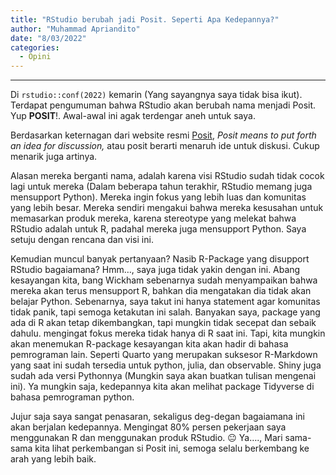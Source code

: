 ```yaml
---
title: "RStudio berubah jadi Posit. Seperti Apa Kedepannya?"
author: "Muhammad Apriandito"
date: "8/03/2022"
categories:
  - Opini
---
```


------------------------------------------------------------------------

Di `rstudio::conf(2022)` kemarin (Yang sayangnya saya tidak bisa ikut). Terdapat pengumuman bahwa RStudio akan berubah nama menjadi Posit. Yup **POSIT**!. Awal-awal ini agak terdengar aneh untuk saya.

Berdasarkan keternagan dari website resmi [Posit](https://posit.co/), *Posit means to put forth an idea for discussion,* atau posit berarti menaruh ide untuk diskusi. Cukup menarik juga artinya.

Alasan mereka berganti nama, adalah karena visi RStudio sudah tidak cocok lagi untuk mereka (Dalam beberapa tahun terakhir, RStudio memang juga mensupport Python). Mereka ingin fokus yang lebih luas dan komunitas yang lebih besar. Mereka sendiri mengakui bahwa mereka kesusahan untuk memasarkan produk mereka, karena stereotype yang melekat bahwa RStudio adalah untuk R, padahal mereka juga mensupport Python. Saya setuju dengan rencana dan visi ini.

Kemudian muncul banyak pertanyaan? Nasib R-Package yang disupport RStudio bagaiamana? Hmm..., saya juga tidak yakin dengan ini. Abang kesayangan kita, bang Wickham sebenarnya sudah menyampaikan bahwa mereka akan terus mensupport R, bahkan dia mengatakan dia tidak akan belajar Python. Sebenarnya, saya takut ini hanya statement agar komunitas tidak panik, tapi semoga ketakutan ini salah. Banyakan saya, package yang ada di R akan tetap dikembangkan, tapi mungkin tidak secepat dan sebaik dahulu. mengingat fokus mereka tidak hanya di R saat ini. Tapi, kita mungkin akan menemukan R-package kesayangan kita akan hadir di bahasa pemrograman lain. Seperti Quarto yang merupakan suksesor R-Markdown yang saat ini sudah tersedia untuk python, julia, dan observable. Shiny juga sudah ada versi Pythonnya (Mungkin saya akan buatkan tulisan mengenai ini). Ya mungkin saja, kedepannya kita akan melihat package Tidyverse di bahasa pemrograman python.

Jujur saja saya sangat penasaran, sekaligus deg-degan bagaiamana ini akan berjalan kedepannya. Mengingat 80% persen pekerjaan saya menggunakan R dan menggunakan produk RStudio. 😐 Ya...., Mari sama-sama kita lihat perkembangan si Posit ini, semoga selalu berkembang ke arah yang lebih baik.
